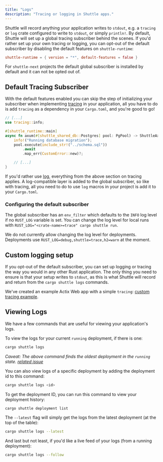 ```yaml
---
title: "Logs"
description: "Tracing or logging in Shuttle apps."
---
```


Shuttle will record anything your application writes to `stdout`, e.g. a `tracing` or `log` crate configured to write to `stdout`,
or simply `println!`. By default, Shuttle will set up a global tracing subscriber behind the scenes. If you'd rather set up
your own tracing or logging, you can opt-out of the default subscriber by disabling the default features on `shuttle-runtime`:

```toml Cargo.toml
shuttle-runtime = { version = "*", default-features = false }
```

For `shuttle-next` projects the default global subscriber is installed by default and it can not be opted out of.

## Default Tracing Subscriber

With the default features enabled you can skip the step of initializing your subscriber when implementing [tracing](https://docs.rs/tracing/latest/tracing/)
in your application, all you have to do is add `tracing` as a dependency in your `Cargo.toml`, and you're good to go!

```rust
// [...]
use tracing::info;

#[shuttle_runtime::main]
async fn axum(#[shuttle_shared_db::Postgres] pool: PgPool) -> ShuttleAxum {
    info!("Running database migration");
    pool.execute(include_str!("../schema.sql"))
        .await
        .map_err(CustomError::new)?;

    // [...]
}
```

If you'd rather use [log](https://docs.rs/log/latest/log/), everything from the above section on tracing applies.
A log-compatible layer is added to the global subscriber, so like with tracing, all you need to do to use `log` macros
in your project is add it to your `Cargo.toml`.

### Configuring the default subscriber

The global subscriber has an `env_filter` which defaults to the `INFO` log level if no `RUST_LOG` variable is set. You can change the
log level for local runs with `RUST_LOG="<crate-name>=trace" cargo shuttle run`.

We do not currently allow changing the log level for deployments. Deployments use `RUST_LOG=debug,shuttle=trace,h2=warn` at the moment.

## Custom logging setup

If you opt-out of the default subscriber, you can set up logging or tracing the way you would in any other Rust application.
The only thing you need to ensure is that your setup writes to `stdout`, as this is what Shuttle will record and return from
the `cargo shuttle logs` commands.

We've created an example Actix Web app with a simple `tracing`: [custom tracing example](https://github.com/shuttle-hq/shuttle-examples/tree/main/tracing/custom-tracing-subscriber).

## Viewing Logs

We have a few commands that are useful for viewing your application's logs.

To view the logs for your current `running` deployment, if there is one:

```bash
cargo shuttle logs
```

*Caveat: The above command finds the oldest deployment in the `running` state. [related issue](https://github.com/shuttle-hq/shuttle/issues/1067)*

You can also view logs of a specific deployment by adding the deployment id to this command:

```bash
cargo shuttle logs <id>
```

To get the deployment ID, you can run this command to view your deployment history:

```bash
cargo shuttle deployment list
```

The `--latest` flag will simply get the logs from the latest deployment (at the top of the table):

```bash
cargo shuttle logs --latest
```

And last but not least, if you'd like a live feed of your logs (from a running deployment):

```bash
cargo shuttle logs --follow
```
